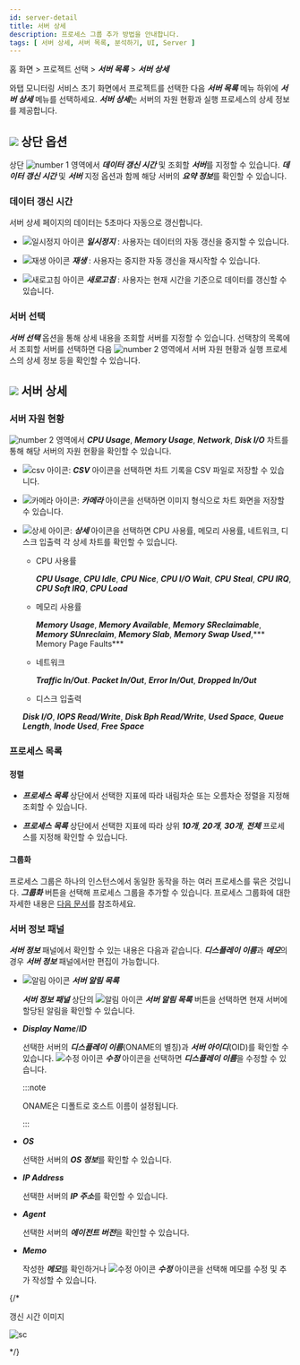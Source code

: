 ```yaml
---
id: server-detail
title: 서버 상세
description: 프로세스 그룹 추가 방법을 안내합니다. 
tags: [ 서버 상세, 서버 목록, 분석하기, UI, Server ]
---
```


홈 화면 > 프로젝트 선택 > ***서버 목록*** > ***서버 상세***

와탭 모니터링 서비스 초기 화면에서 프로젝트를 선택한 다음 ***서버 목록*** 메뉴 하위에 ***서버 상세*** 메뉴를 선택하세요. ***서버 상세***는 서버의 자원 현황과 실행 프로세스의 상세 정보를 제공합니다.

<ImgLang img='server-detail.png' desc='서버 상세'/>

## ![](/img/number-01.png) 상단 옵션

상단 ![number 1](/img/number-01.png) 영역에서 ***데이터 갱신 시간*** 및 조회할 ***서버***를 지정할 수 있습니다. ***데이터 갱신 시간*** 및 ***서버*** 지정 옵션과 함께 해당 서버의 ***요약 정보***를 확인할 수 있습니다.

### 데이터 갱신 시간

서버 상세 페이지의 데이터는 5초마다 자동으로 갱신합니다. 

* ![일시정지 아이콘](/img/ic-s-pause.svg) ***일시정지*** : 사용자는 데이터의 자동 갱신을 중지할 수 있습니다. 

* ![재생 아이콘](/img/ic-play-grn.svg) ***재생*** : 사용자는 중지한 자동 갱신을 재시작할 수 있습니다.

* ![새로고침 아이콘](/img/ic-refresh2.svg) ***새로고침*** : 사용자는 현재 시간을 기준으로 데이터를 갱신할 수 있습니다.

### 서버 선택

***서버 선택*** 옵션을 통해 상세 내용을 조회할 서버를 지정할 수 있습니다. 선택창의 목록에서 조회할 서버를 선택하면 다음 ![number 2](/img/number-02.png) 영역에서 서버 자원 현황과 실행 프로세스의 상세 정보 등을 확인할 수 있습니다.

## ![](/img/number-02.png) 서버 상세

### 서버 자원 현황

![number 2](/img/number-02.png) 영역에서 ***CPU Usage***, ***Memory Usage***, ***Network***, ***Disk I/O*** 차트를 통해 해당 서버의 자원 현황을 확인할 수 있습니다.

* ![csv 아이콘](/img/ic-csv-download.svg): ***CSV*** 아이콘을 선택하면 차트 기록을 CSV 파일로 저장할 수 있습니다.

* ![카메라 아이콘](/img/ic-camera.svg): ***카메라*** 아이콘을 선택하면 이미지 형식으로 차트 화면을 저장할 수 있습니다.

* ![상세 아이콘](/img/ic-zoom-in.svg): ***상세*** 아이콘을 선택하면 CPU 사용률, 메모리 사용률, 네트워크, 디스크 입출력 각 상세 차트를 확인할 수 있습니다.

  * CPU 사용률

    ***CPU Usage***, ***CPU Idle***, ***CPU Nice***, ***CPU I/O Wait***, ***CPU Steal***, ***CPU IRQ***, ***CPU Soft IRQ***, ***CPU Load***

  * 메모리 사용률

    ***Memory Usage***, ***Memory Available***, ***Memory SReclaimable***, ***Memory SUnreclaim***, ***Memory Slab***, ***Memory Swap Used***,*** Memory Page Faults***

  * 네트워크
    
    ***Traffic In/Out***. ***Packet In/Out***, ***Error In/Out***, ***Dropped In/Out***

  * 디스크 입출력

   ***Disk I/O***, ***IOPS Read/Write***, ***Disk Bph Read/Write***, ***Used Space***, ***Queue Length***, ***Inode Used***, ***Free Space***

### 프로세스 목록

#### 정렬

* ***프로세스 목록*** 상단에서 선택한 지표에 따라 내림차순 또는 오름차순 정렬을 지정해 조회할 수 있습니다. 

* ***프로세스 목록*** 상단에서 선택한 지표에 따라 상위 ***10개***, ***20개***, ***30개***, ***전체*** 프로세스를 지정해 확인할 수 있습니다. 

#### 그룹화

프로세스 그룹은 하나의 인스턴스에서 동일한 동작을 하는 여러 프로세스를 묶은 것입니다. ***그룹화*** 버튼을 선택해 프로세스 그룹을 추가할 수 있습니다. 프로세스 그룹화에 대한 자세한 내용은 [다음 문서](server-detail-process-group)를 참조하세요.

### 서버 정보 패널

***서버 정보*** 패널에서 확인할 수 있는 내용은 다음과 같습니다. ***디스플레이 이름***과 ***메모***의 경우 ***서버 정보*** 패널에서만 편집이 가능합니다.

* ![알림 아이콘](/img/ic-alert.svg) ***서버 알림 목록***

  ***서버 정보 패널*** 상단의 ![알림 아이콘](/img/ic-alert.svg) ***서버 알림 목록*** 버튼을 선택하면 현재 서버에 할당된 알림을 확인할 수 있습니다.

* ***Display Name***/***ID***

  선택한 서버의 ***디스플레이 이름***(ONAME의 별칭)과 ***서버 아이디***(OID)를 확인할 수 있습니다. ![수정 아이콘](/img/ic-edit.svg) ***수정*** 아이콘을 선택하면 ***디스플레이 이름***을 수정할 수 있습니다. 

  :::note

  ONAME은 디폴트로 호스트 이름이 설정됩니다. 

  :::

* ***OS***

  선택한 서버의 ***OS 정보***를 확인할 수 있습니다.

* ***IP Address***

  선택한 서버의 ***IP 주소***를 확인할 수 있습니다.

* ***Agent***

  선택한 서버의 ***에이전트 버전***을 확인할 수 있습니다.

* ***Memo***

  작성한 ***메모***를 확인하거나 ![수정 아이콘](/img/ic-edit.svg) ***수정*** 아이콘을 선택해 메모를 수정 및 추가 작성할 수 있습니다.


{/* 

갱신 시간 이미지 

<div style={{textAlign: 'center'}}>

![sc](/img/server-detail-data.png)

</div>

*/}